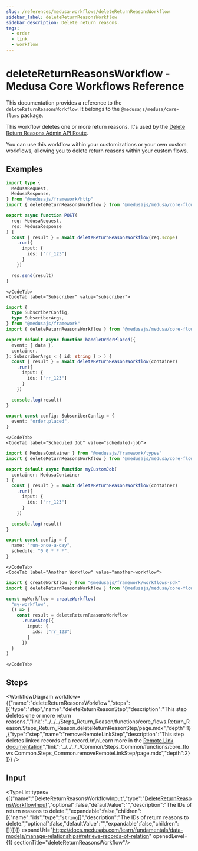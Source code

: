 ```yaml
---
slug: /references/medusa-workflows/deleteReturnReasonsWorkflow
sidebar_label: deleteReturnReasonsWorkflow
sidebar_description: Delete return reasons.
tags:
  - order
  - link
  - workflow
---
```



# deleteReturnReasonsWorkflow - Medusa Core Workflows Reference

This documentation provides a reference to the `deleteReturnReasonsWorkflow`. It belongs to the `@medusajs/medusa/core-flows` package.

This workflow deletes one or more return reasons. It's used by the
[Delete Return Reasons Admin API Route](https://docs.medusajs.com/api/admin#return-reasons\_deletereturnreasonsid).

You can use this workflow within your customizations or your own custom workflows, allowing you to
delete return reasons within your custom flows.

<SourceCodeLink link="https://github.com/medusajs/medusa/blob/a503bbe5963f95710f599c466dfb2c3956914e06/packages/core/core-flows/src/return-reason/workflows/delete-return-reasons.ts#L36" />

## Examples

<CodeTabs group="workflow-exection">
    <CodeTab label="API Route" value="api-route">
    
```ts title="src/api/workflow/route.ts"
import type {
  MedusaRequest,
  MedusaResponse,
} from "@medusajs/framework/http"
import { deleteReturnReasonsWorkflow } from "@medusajs/medusa/core-flows"

export async function POST(
  req: MedusaRequest,
  res: MedusaResponse
) {
  const { result } = await deleteReturnReasonsWorkflow(req.scope)
    .run({
      input: {
        ids: ["rr_123"]
      }
    })

  res.send(result)
}
```

    </CodeTab>
    <CodeTab label="Subscriber" value="subscriber">
    
```ts title="src/subscribers/order-placed.ts"
import {
  type SubscriberConfig,
  type SubscriberArgs,
} from "@medusajs/framework"
import { deleteReturnReasonsWorkflow } from "@medusajs/medusa/core-flows"

export default async function handleOrderPlaced({
  event: { data },
  container,
}: SubscriberArgs < { id: string } > ) {
  const { result } = await deleteReturnReasonsWorkflow(container)
    .run({
      input: {
        ids: ["rr_123"]
      }
    })

  console.log(result)
}

export const config: SubscriberConfig = {
  event: "order.placed",
}
```

    </CodeTab>
    <CodeTab label="Scheduled Job" value="scheduled-job">
    
```ts title="src/jobs/message-daily.ts"
import { MedusaContainer } from "@medusajs/framework/types"
import { deleteReturnReasonsWorkflow } from "@medusajs/medusa/core-flows"

export default async function myCustomJob(
  container: MedusaContainer
) {
  const { result } = await deleteReturnReasonsWorkflow(container)
    .run({
      input: {
        ids: ["rr_123"]
      }
    })

  console.log(result)
}

export const config = {
  name: "run-once-a-day",
  schedule: "0 0 * * *",
}
```

    </CodeTab>
    <CodeTab label="Another Workflow" value="another-workflow">
    
```ts title="src/workflows/my-workflow.ts"
import { createWorkflow } from "@medusajs/framework/workflows-sdk"
import { deleteReturnReasonsWorkflow } from "@medusajs/medusa/core-flows"

const myWorkflow = createWorkflow(
  "my-workflow",
  () => {
    const result = deleteReturnReasonsWorkflow
      .runAsStep({
        input: {
          ids: ["rr_123"]
        }
      })
  }
)
```

    </CodeTab>
  </CodeTabs>

## Steps

<WorkflowDiagram workflow={{"name":"deleteReturnReasonsWorkflow","steps":[{"type":"step","name":"deleteReturnReasonStep","description":"This step deletes one or more return reasons.","link":"../../../Steps_Return_Reason/functions/core_flows.Return_Reason.Steps_Return_Reason.deleteReturnReasonStep/page.mdx","depth":1},{"type":"step","name":"removeRemoteLinkStep","description":"This step deletes linked records of a record.\n\nLearn more in the [Remote Link documentation](https://docs.medusajs.com/learn/fundamentals/module-links/remote-link#cascade-delete-linked-records)","link":"../../../../Common/Steps_Common/functions/core_flows.Common.Steps_Common.removeRemoteLinkStep/page.mdx","depth":2}]}} />

## Input

<TypeList types={[{"name":"DeleteReturnReasonsWorkflowInput","type":"[DeleteReturnReasonsWorkflowInput](../../../../types/core_flows.DeleteReturnReasonsWorkflowInput/page.mdx)","optional":false,"defaultValue":"","description":"The IDs of return reasons to delete.","expandable":false,"children":[{"name":"ids","type":"`string`[]","description":"The IDs of return reasons to delete.","optional":false,"defaultValue":"","expandable":false,"children":[]}]}]} expandUrl="https://docs.medusajs.com/learn/fundamentals/data-models/manage-relationships#retrieve-records-of-relation" openedLevel={1} sectionTitle="deleteReturnReasonsWorkflow"/>
